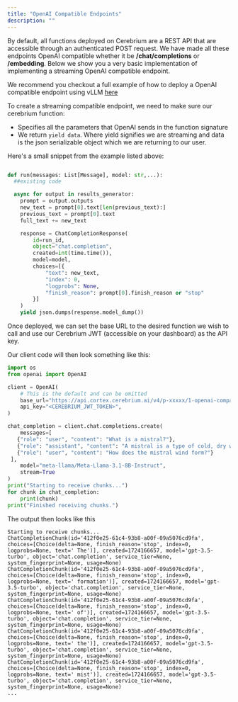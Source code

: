 ```yaml
---
title: "OpenAI Compatible Endpoints"
description: ""
---
```


By default, all functions deployed on Cerebrium are a REST API that are accessible through an authenticated POST request. We have made all these endpoints OpenAI compatible whether it
be <b>/chat/completions</b> or <b>/embedding</b>. Below we show you a very basic implementation of implementing a streaming OpenAI compatible endpoint.

We recommend you checkout a full example of how to deploy a OpenAI compatible endpoint using vLLM [here](https://github.com/CerebriumAI/examples/tree/master/3-large-language-models/1-openai-compatible-endpoint)

To create a streaming compatible endpoint, we need to make sure our cerebrium function:

- Specifies all the parameters that OpenAI sends in the function signature
- We return `yield data`. Where yield signifies we are streaming and data is the json serializable
  object which we are returning to our user.

Here's a small snippet from the example listed above:

```python

def run(messages: List[Message], model: str,...):
  ##existing code

  async for output in results_generator:
    prompt = output.outputs
    new_text = prompt[0].text[len(previous_text):]
    previous_text = prompt[0].text
    full_text += new_text

    response = ChatCompletionResponse(
        id=run_id,
        object="chat.completion",
        created=int(time.time()),
        model=model,
        choices=[{
            "text": new_text,
            "index": 0,
            "logprobs": None,
            "finish_reason": prompt[0].finish_reason or "stop"
        }]
    )
    yield json.dumps(response.model_dump())
```

Once deployed, we can set the base URL to the desired function we wish to call and use our Cerebrium JWT (accessible on your dashboard) as the API key.

Our client code will then look something like this:

```python
import os
from openai import OpenAI

client = OpenAI(
    # This is the default and can be omitted
    base_url="https://api.cortex.cerebrium.ai/v4/p-xxxxx/1-openai-compatible-endpoint/run", ##This is the name of the function you are calling
    api_key="<CEREBRIUM_JWT_TOKEN>",
)

chat_completion = client.chat.completions.create(
    messages=[
   {"role": "user", "content": "What is a mistral?"},
   {"role": "assistant", "content": "A mistral is a type of cold, dry wind that blows across the southern slopes of the Alps from the Valais region of Switzerland into the Ligurian Sea near Genoa. It is known for its strong and steady gusts, sometimes reaching up to 60 miles per hour."},
   {"role": "user", "content": "How does the mistral wind form?"}
 ],
    model="meta-llama/Meta-Llama-3.1-8B-Instruct",
    stream=True
)
print("Starting to receive chunks...")
for chunk in chat_completion:
    print(chunk)
print("Finished receiving chunks.")
```

The output then looks like this

```
Starting to receive chunks...
ChatCompletionChunk(id='412f0e25-61c4-93b8-a00f-09a5076cd9fa', choices=[Choice(delta=None, finish_reason='stop', index=0, logprobs=None, text=' The')], created=1724166657, model='gpt-3.5-turbo', object='chat.completion', service_tier=None, system_fingerprint=None, usage=None)
ChatCompletionChunk(id='412f0e25-61c4-93b8-a00f-09a5076cd9fa', choices=[Choice(delta=None, finish_reason='stop', index=0, logprobs=None, text=' formation')], created=1724166657, model='gpt-3.5-turbo', object='chat.completion', service_tier=None, system_fingerprint=None, usage=None)
ChatCompletionChunk(id='412f0e25-61c4-93b8-a00f-09a5076cd9fa', choices=[Choice(delta=None, finish_reason='stop', index=0, logprobs=None, text=' of')], created=1724166657, model='gpt-3.5-turbo', object='chat.completion', service_tier=None, system_fingerprint=None, usage=None)
ChatCompletionChunk(id='412f0e25-61c4-93b8-a00f-09a5076cd9fa', choices=[Choice(delta=None, finish_reason='stop', index=0, logprobs=None, text=' the')], created=1724166657, model='gpt-3.5-turbo', object='chat.completion', service_tier=None, system_fingerprint=None, usage=None)
ChatCompletionChunk(id='412f0e25-61c4-93b8-a00f-09a5076cd9fa', choices=[Choice(delta=None, finish_reason='stop', index=0, logprobs=None, text=' mist')], created=1724166657, model='gpt-3.5-turbo', object='chat.completion', service_tier=None, system_fingerprint=None, usage=None)
...
```

